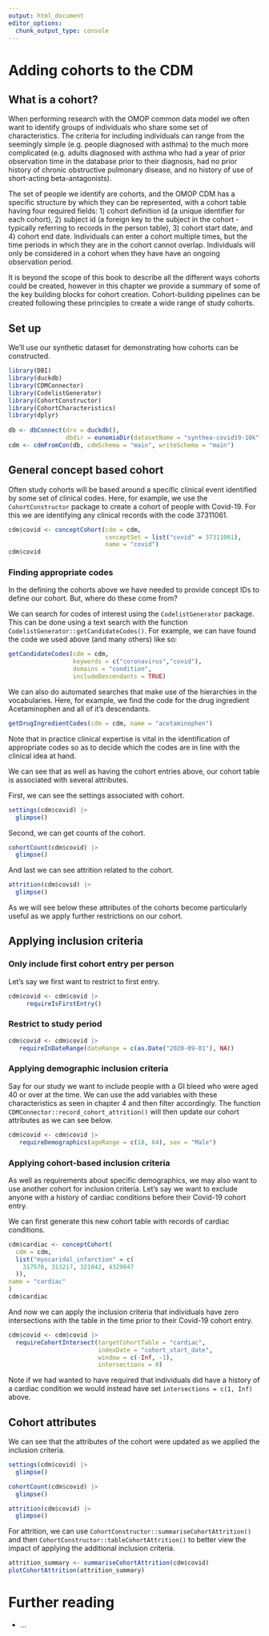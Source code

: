 ```yaml
---
output: html_document
editor_options: 
  chunk_output_type: console
---
```


# Adding cohorts to the CDM

## What is a cohort?

When performing research with the OMOP common data model we often want to identify groups of individuals who share some set of characteristics. The criteria for including individuals can range from the seemingly simple (e.g. people diagnosed with asthma) to the much more complicated (e.g. adults diagnosed with asthma who had a year of prior observation time in the database prior to their diagnosis, had no prior history of chronic obstructive pulmonary disease, and no history of use of short-acting beta-antagonists).

The set of people we identify are cohorts, and the OMOP CDM has a specific structure by which they can be represented, with a cohort table having four required fields: 1) cohort definition id (a unique identifier for each cohort), 2) subject id (a foreign key to the subject in the cohort - typically referring to records in the person table), 3) cohort start date, and 4) cohort end date. Individuals can enter a cohort multiple times, but the time periods in which they are in the cohort cannot overlap. Individuals will only be considered in a cohort when they have have an ongoing observation period.

It is beyond the scope of this book to describe all the different ways cohorts could be created, however in this chapter we provide a summary of some of the key building blocks for cohort creation. Cohort-building pipelines can be created following these principles to create a wide range of study cohorts. 

## Set up

We'll use our synthetic dataset for demonstrating how cohorts can be constructed.

```r
library(DBI)
library(duckdb)
library(CDMConnector)
library(CodelistGenerator)
library(CohortConstructor)
library(CohortCharacteristics)
library(dplyr)
        
db <- dbConnect(drv = duckdb(),
                dbdir = eunomiaDir(datasetName = "synthea-covid19-10k"))
cdm <- cdmFromCon(db, cdmSchema = "main", writeSchema = "main")
```

## General concept based cohort
Often study cohorts will be based around a specific clinical event identified by some set of clinical codes. Here, for example, we use the `CohortConstructor` package to create a cohort of people with Covid-19. For this we are identifying any clinical records with the code 37311061.

```r
cdm$covid <- conceptCohort(cdm = cdm, 
                           conceptSet = list("covid" = 37311061), 
                           name = "covid")
cdm$covid
```

::: {.callout-tip collapse="true"}
### Finding appropriate codes

In the defining the cohorts above we have needed to provide concept IDs to define our cohort. But, where do these come from?

We can search for codes of interest using the `CodelistGenerator` package. This can be done using a text search with the function `CodelistGenerator::getCandidateCodes()`. For example, we can have found the code we used above (and many others) like so:

```r
getCandidateCodes(cdm = cdm, 
                  keywords = c("coronavirus","covid"),
                  domains = "condition",
                  includeDescendants = TRUE)
```

We can also do automated searches that make use of the hierarchies in the vocabularies. Here, for example, we find the code for the drug ingredient Acetaminophen and all of it's descendants.

```r
getDrugIngredientCodes(cdm = cdm, name = "acetaminophen")
```

Note that in practice clinical expertise is vital in the identification of appropriate codes so as to decide which the codes are in line with the clinical idea at hand.
:::

We can see that as well as having the cohort entries above, our cohort table is associated with several attributes. 

First, we can see the settings associated with cohort.

```r
settings(cdm$covid) |> 
  glimpse()
```

Second, we can get counts of the cohort.

```r
cohortCount(cdm$covid) |> 
  glimpse()
```

And last we can see attrition related to the cohort.

```r
attrition(cdm$covid) |> 
  glimpse()
```

As we will see below these attributes of the cohorts become particularly useful as we apply further restrictions on our cohort.

## Applying inclusion criteria

### Only include first cohort entry per person

Let's say we first want to restrict to first entry.

```r
cdm$covid <- cdm$covid |> 
     requireIsFirstEntry() 
```

### Restrict to study period

```r
cdm$covid <- cdm$covid |>
   requireInDateRange(dateRange = c(as.Date("2020-09-01"), NA))
```

### Applying demographic inclusion criteria

Say for our study we want to include people with a GI bleed who were aged 40 or over at the time. We can use the add variables with these characteristics as seen in chapter 4 and then filter accordingly. The function `CDMConnector::record_cohort_attrition()` will then update our cohort attributes as we can see below.

```r
cdm$covid <- cdm$covid |>
   requireDemographics(ageRange = c(18, 64), sex = "Male")
```


### Applying cohort-based inclusion criteria

As well as requirements about specific demographics, we may also want to use another cohort for inclusion criteria. Let's say we want to exclude anyone with a history of cardiac conditions  before their Covid-19 cohort entry. 

We can first generate this new cohort table with records of cardiac conditions.

```r
cdm$cardiac <- conceptCohort(
  cdm = cdm,
  list("myocaridal_infarction" = c(
    317576, 313217, 321042, 4329847
  )), 
name = "cardiac"
)
cdm$cardiac
```

And now we can apply the inclusion criteria that individuals have zero intersections with the table in the time prior to their Covid-19 cohort entry. 
```r
cdm$covid <- cdm$covid |> 
  requireCohortIntersect(targetCohortTable = "cardiac", 
                         indexDate = "cohort_start_date", 
                         window = c(-Inf, -1), 
                         intersections = 0) 
```

Note if we had wanted to have required that individuals did have a history of a cardiac condition we would instead have set `intersections = c(1, Inf)` above.

## Cohort attributes

We can see that the attributes of the cohort were updated as we applied the inclusion criteria.

```r
settings(cdm$covid) |> 
  glimpse()
```

```r
cohortCount(cdm$covid) |> 
  glimpse()
```

```r
attrition(cdm$covid) |> 
  glimpse()
```

For attrition, we can use `CohortConstructor::summariseCohortAttrition()` and then `CohortConstructor::tableCohortAttrition()` to better view the impact of applying the additional inclusion criteria.

```r
attrition_summary <- summariseCohortAttrition(cdm$covid)
plotCohortAttrition(attrition_summary)
```

# Further reading

-   ...